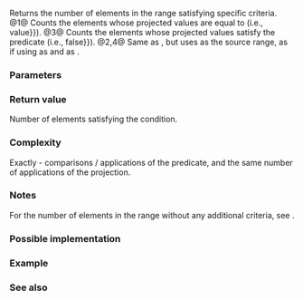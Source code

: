 {{cpp/experimental/ranges/title|count|count_if}}
{{cpp/experimental/ranges/algorithm/navbar}}
{{dcl begin}}
{{dcl header|experimental/ranges/algorithm}}
{{dcl|since=ranges|num=1|1=
template&lt; InputIterator I, Sentinel&lt;I&gt; S, class T, class Proj = ranges::identity &gt;
    requires IndirectRelation&lt;ranges::equal_to&lt;&gt;, projected&lt;I, Proj&gt;, const T*&gt;
ranges::difference_type_t&lt;I&gt; count( I first, S last, const T&amp; value, Proj proj = Proj{} );
}}
{{dcl|since=ranges|num=2|1=
template&lt; InputRange R, class T, class Proj = ranges::identity &gt;
    requires IndirectRelation&lt;ranges::equal_to&lt;&gt;, 
                              projected&lt;ranges::iterator_t&lt;R&gt;, Proj&gt;, const T*&gt;
ranges::difference_type_t&lt;ranges::iterator_t&lt;R&gt;&gt; 
    count( R&amp;&amp; r, const T&amp; value, Proj proj = Proj{} );
}}
{{dcl|since=ranges|num=3|1=
template&lt; InputIterator I, Sentinel&lt;I&gt; S, class Proj = ranges::identity,
          IndirectUnaryPredicate&lt;projected&lt;I, Proj&gt;&gt; Pred &gt;
ranges::difference_type_t&lt;I&gt; count_if( I first, S last, Pred pred, Proj proj = Proj{} );
}}
{{dcl|since=ranges|num=4|1=
template&lt; InputRange R, class Proj = ranges::identity,
          IndirectUnaryPredicate&lt;projected&lt;ranges::iterator_t&lt;R&gt;, Proj&gt;&gt; Pred &gt;
ranges::difference_type_t&lt;ranges::iterator_t&lt;R&gt;&gt; 
    count_if( R&amp;&amp; r, Pred pred, Proj proj = Proj{} );
}}
{{dcl end}}

Returns the number of elements in the range {{range|first|last}} satisfying specific criteria. 
@1@ Counts the elements whose projected values are equal to {{c|value}} (i.e., {{c|ranges::invoke(proj, *i) {{==}} value}}).
@3@ Counts the elements whose projected values satisfy the predicate {{c|pred}} (i.e., {{c|ranges::invoke(pred, ranges::invoke(proj, *i)) !{{=}} false}}).
@2,4@ Same as {{v|1,3}}, but uses {{c|r}} as the source range, as if using {{c|ranges::begin(r)}} as {{c|first}} and {{c|ranges::end(r)}} as {{c|last}}.

{{cpp/experimental/ranges/algorithm/tparams}}

===Parameters===
{{par begin}}
{{par|first, last|the range of elements to examine}}
{{par|r|the range of elements to examine}}
{{par|value|the value to search for}}
{{par|pred|predicate to apply to the projected elements}}
{{par|proj|projection to apply to the elements}}
{{par end}}

===Return value===
Number of elements satisfying the condition.

===Complexity===
Exactly {{c|last}} - {{c|first}} comparisons / applications of the predicate, and the same number of applications of the projection.

===Notes===
For the number of elements in the range {{range|first|last}} without any additional criteria, see {{lc|ranges::distance}}.

===Possible implementation===
{{eq fun
|1=
template&lt;InputIterator I, Sentinel&lt;I&gt; S, class T, class Proj = ranges::identity&gt;
    requires IndirectRelation&lt;ranges::equal_to&lt;&gt;, projected&lt;I, Proj&gt;, const T*&gt;
ranges::difference_type_t&lt;I&gt; count(I first, S last, const T&amp; value, Proj proj = Proj{})
{
    ranges::difference_type_t&lt;I&gt; ret = 0;
    for (; first != last; ++first)
        if (ranges::invoke(proj, *first) == value)
            ++ret;
    return ret;
}
|2=
template&lt;InputIterator I, Sentinel&lt;I&gt; S, class Proj = ranges::identity,
         IndirectUnaryPredicate&lt;projected&lt;I, Proj&gt;&gt; Pred&gt;
ranges::difference_type_t&lt;I&gt; count_if(I first, S last, Pred pred, Proj proj = Proj{})
{
    ranges::difference_type_t&lt;I&gt; ret = 0;
    for (; first != last; ++first)
        if (ranges::invoke(pred, ranges::invoke(proj, *i)))
            ++ret;
    return ret;
}
}}

===Example===
{{example}}

===See also===
{{dsc begin}}
{{dsc inc|cpp/algorithm/dsc count}}
{{dsc inc|cpp/experimental/ranges/iterator/dsc distance}}
{{dsc end}}